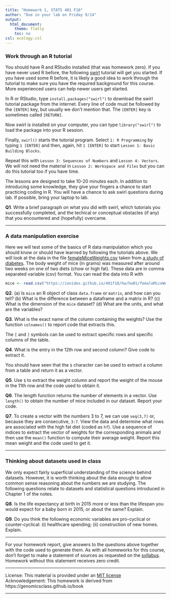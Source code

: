 ```yaml
---
title: "Homework 1, STATS 401 F18"
author: "Due in your lab on Friday 9/14"
output:
  html_document:
    theme: flatly
    toc: no
csl: ecology.csl
---
```



### Work through an R tutorial

You should have R and RStudio installed (that was homework zero). 
If you have never used R before, the following [swirl](https://swirlstats.com/) tutorial will get you started. 
If you have used some R before, it is likely a good idea to work through the tutorial to make sure you have the required background for this course.
More experienced users can help newer users get started.

In R or RStudio, type ```install.packages("swirl")```  to download the swirl tutorial package from the internet. 
Every line of code must be followed by the ```[ENTER]``` key, but usually we don't mention that. 
The ```[ENTER]``` key is sometimes called ```[RETURN]```.

Now swirl is installed on your computer, you can type ```library("swirl")``` to load the package into your R session.

Finally, ```swirl()``` starts the tutorial program.
Select ```1: R Programming``` by typing ```1 [ENTER]``` and then, again, hit ```1 [ENTER]``` to start ```Lesson 1: Basic Building Blocks```.


Repeat this with ```Lesson 3: Sequences of Numbers``` and ```Lesson 4: Vectors```. We will not need the material in ```Lesson 2: Workspace and Files``` but you can do this tutorial too if you have time. 

The lessons are designed to take 10-20 minutes each. In addition to introducing some knowledge, they give your fingers a chance to start practicing coding in R. You will have a chance to ask swirl questions during lab. 
If possible, bring your laptop to lab. 

**Q1**. Write a brief paragraph on what you did with swirl, which tutorials you successfully completed, and the techical or conceptual obstacles (if any) that you encountered and (hopefully) overcame.

------

### A data manipulation exercise

Here we will test some of the basics of R data manipulation which you should know or should have learned by following the tutorials above. 
We will look at the data in the file [femaleMiceWeights.csv](https://ionides.github.io/401f18/hw/hw01/femaleMiceWeights.csv) taken from [a study of diabetes](https://doi.org/10.2337/diabetes.53.suppl_3.S215).
The body weight of mice (in grams) was measured after around two weeks on one of two diets (chow or high fat).
These data are in comma separated variable (csv) format.
You can read the data into R with
```r
mice <- read.csv("https://ionides.github.io/401f18/hw/hw01/femaleMiceWeights.csv")
```

**Q2**. (a) Is ```mice``` an R object of class ```data.frame``` or ```matrix```, and how can you tell? (b) What is the difference between a dataframe and a matrix in R? (c) What is the dimension of the ```mice``` dataset? (d) What are the units, and what are the variables?

**Q3**. What is the exact name of the column containing the weights? Use the function ```colnames()``` to report code that extracts this.

The ```[``` and ```]``` symbols can be used to extract specific rows and specific columns of the table. 

**Q4**. What is the entry in the 12th row and second column? Give code to extract it.

You should have seen that the ```$``` character can be used to extract a column from a table and return it as a vector. 

**Q5**. Use ```$``` to extract the weight column and report the weight of the mouse in the 11th row and the code used to obtain it.

**Q6**. The length function returns the number of elements in a vector. Use ```length()``` to obtain the number of mice included in our dataset. Report your code.

**Q7**. To create a vector with the numbers 3 to 7, we can use ```seq(3,7)``` or, because they are consecutive, ```3:7```. 
View the data and determine what rows are associated with the high fat diet (coded as ```hf```). 
Use a sequence of indices to extract the vector of weights for the corresponding animals and then use the ```mean()``` function to compute their average weight. Report this mean weight and the code used to get it.


------

### Thinking about datasets used in class

We only expect fairly superficial understanding of the science behind datasets. However, it is worth thinking about the data enough to allow common sense reasoning about the numbers we are studying. The following questions relate to datasets and statistical questions introduced in Chapter 1 of the notes.

**Q8**. Is the life expectancy at birth in 2015 more or less than the lifespan you would expect for a baby born in 2015, or about the same? Explain.

**Q9**. Do you think the following economic variables are pro-cyclical or counter-cyclical: (i) healthcare spending; (ii) construction of new homes. Explain.

------

For your homework report, give answers to the questions above together with the code used to generate them. As with all homeworks for this course, don't forget to make a statement of sources as requested on the [syllabus](https://ionides.github.io/401f18/syllabus.html). Homework without this statement receives zero credit.

------

License: This material is provided under an [MIT license](https://ionides.github.io/401w18/LICENSE)<br>
Acknowledgement: This homework is derived from https://genomicsclass.github.io/book


------
